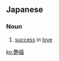 ==Japanese==
{{ja-kanjitab|えん|ふく|k2=ぷく|yomi=o}}

===Noun===
{{ja-noun|えんぷく|kyu=艷福}}

# [[success]] in [[love]]

[[ko:艶福]]